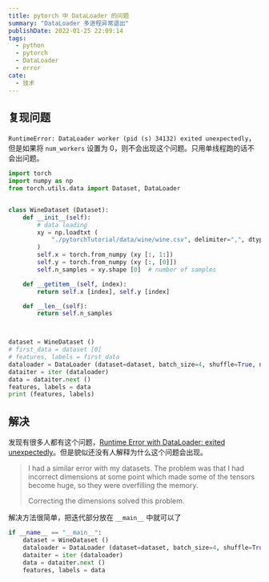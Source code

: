 ```yaml
---
title: pytorch 中 DataLoader 的问题
summary: "DataLoader 多进程异常退出"
publishDate: 2022-01-25 22:09:14
tags:
  - python
  - pytorch
  - DataLoader
  - error
cate:
  - 技术
---
```


## 复现问题

`RuntimeError: DataLoader worker (pid (s) 34132) exited unexpectedly`，但是如果将 `num_workers` 设置为 0，则不会出现这个问题。只用单线程跑的话不会出问题。

```python
import torch
import numpy as np
from torch.utils.data import Dataset, DataLoader


class WineDataset (Dataset):
    def __init__(self):
        # data loading
        xy = np.loadtxt (
            "./pytorchTutorial/data/wine/wine.csv", delimiter=",", dtype=np.float32, skiprows=1,
        )
        self.x = torch.from_numpy (xy [:, 1:])
        self.y = torch.from_numpy (xy [:, [0]])
        self.n_samples = xy.shape [0]  # number of samples

    def __getitem__(self, index):
        return self.x [index], self.y [index]

    def __len__(self):
        return self.n_samples



dataset = WineDataset ()
# first_data = dataset [0]
# features, labels = first_data
dataloader = DataLoader (dataset=dataset, batch_size=4, shuffle=True, num_workers=2)
dataiter = iter (dataloader)
data = dataiter.next ()
features, labels = data
print (features, labels)
```

## 解决

发现有很多人都有这个问题，[Runtime Error with DataLoader: exited unexpectedly](https://github.com/pytorch/pytorch/issues/5301)。但是貌似还没有人解释为什么这个问题会出现。

> I had a similar error with my datasets.
> The problem was that I had incorrect dimensions at some point which made some of the tensors become huge, so they were overfilling the memory.
>
> Correcting the dimensions solved this problem.

解决方法很简单，把迭代部分放在 `__main__` 中就可以了

```python
if __name__ == "__main__":
    dataset = WineDataset ()
    dataloader = DataLoader (dataset=dataset, batch_size=4, shuffle=True, num_workers=2)
    dataiter = iter (dataloader)
    data = dataiter.next ()
    features, labels = data
```
